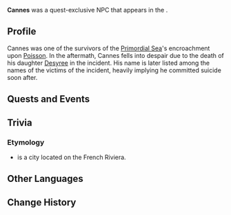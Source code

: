 {{Character Infobox
|type             = Quest NPC
|image            = NPC Cannes.png
|realname         = <!-- Optional, if different from in-game name -->
|deceased         = Committed suicide during [[Deluge of Wrathful Waters]]
|region           = Fontaine
|location         = Fontaine
|affiliation      = 
|title            = 
|ancestry         = <!-- Clan/family -->
|father           = 
|mother           = 
|spouse           = 
|sibling          = 
|child            = Desyree
|relative         = 
}}
'''Cannes''' was a quest-exclusive NPC that appears in the {{Quest|Deluge of Wrathful Waters}}.
<!--
==Location==
{{subst:#tag:gallery|
NPC Location {{subst:#titleparts:{{subst:PAGENAME}}}}.png{{subst:!}}{{subst:#titleparts:{{subst:PAGENAME}}}}'s location
NPC Location {{subst:#titleparts:{{subst:PAGENAME}}}} Context.png{{subst:!}}Additional context
}}
-->
==Profile==
Cannes was one of the survivors of the [[Primordial Sea]]'s encroachment upon [[Poisson]]. In the aftermath, Cannes fells into despair due to the death of his daughter [[Desyree]] in the incident. His name is later listed among the names of the victims of the incident, heavily implying he committed suicide soon after.
<!--
===Appearance===
<!~~Keep appearance section short and concise. Limit to 2 paragraphs with 3-4 sentences each.~~>
''(To be added.)''
-->

==Quests and Events==
{{Quests and Events}}
<!--
==Idle Quotes==
{{Dialogue Start}}
: {{DIcon|Idle}} {{Tx}}
:: {{A|VO {{subst:#titleparts:{{subst:PAGENAME}}}} 01.ogg}} "{{Tx}}"
{{Dialogue End}}

==Dialogue==
{{Dialogue Start}}
:'''{{subst:#titleparts:{{subst:PAGENAME}}}}:''' 
:{{DIcon}}
{{Dialogue End}}
<!--
==Event Dialogue==
===Event Name===
{{Dialogue Start}}
:'''{{subst:#titleparts:{{subst:PAGENAME}}}}:'''
{{Dialogue End}}
-->
==Trivia==
===Etymology===
* {{w|Cannes}} is a city located on the French Riviera.

==Other Languages==
{{Other Languages
|default_hidden = 1
|1_en     = Cannes
|1_zhs    = 卡纳
|1_zhs_rm = Kǎnà
|1_zht    = 卡納
|1_zht_rm = Kǎnà
|1_ja     = カーネス
|1_ja_rm  = Kaanesu
|1_ko     = 칸
|1_es     = Cannes
|1_fr     = Cannes
|1_ru     = Канн
|1_th     = Cannes
|1_vi     = Cannes
|1_de     = Cannes
|1_id     = Cannes
|1_pt     = Cannes
|1_tr     = Cannes
|1_it     = Cannes
|2_en     = Desyree's Father
|2_zhs    = 黛丝蕾父亲
|2_zhs_rm = Dàisīlěi Fùqīn
|2_zht    = 黛絲蕾父親
|2_zht_rm = Dàisīlěi Fùqīn
|2_ja     = デジレの父
|2_ja_rm  = Dejire no Chichi
|2_ko     = 데지레<->의 아버지
|2_es     = Padre de Desyrée
|2_fr     = Père de Désyrée
|2_ru     = Отец Дезире
|2_th     = พ่อของ Desyree
|2_th_rm  = 
|2_vi     = Cha Của Desyree
|2_de     = Desyrees Vater
|2_id     = Ayah Desyree
|2_pt     = Pai de Desyree
|2_tr     = Desyree'nin Babası
|2_it     = Padre di Désyrée
}}

==Change History==
{{Change History|4.2}}
<!--
==References==
{{Reflist}}
-->
